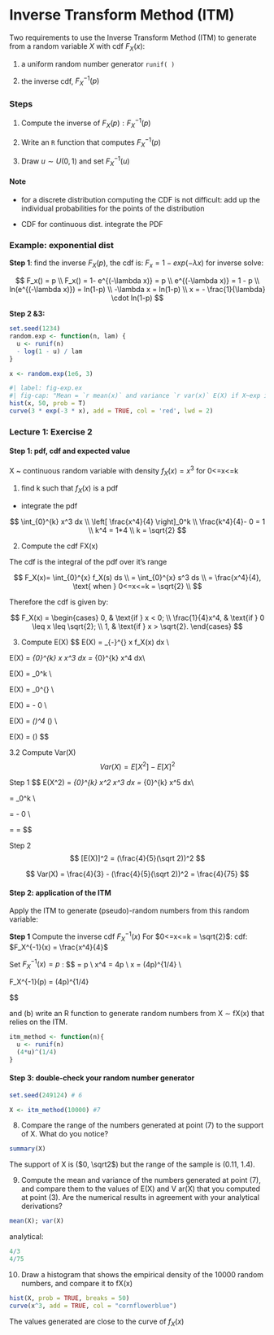 # Inverse Transform Method (ITM)

Two requirements to use the Inverse Transform Method (ITM) to generate from a random variable $X$ with cdf $F_X(x)$:

1.  a uniform random number generator `runif( )`

2.  the inverse cdf, $F^{−1}_X(p)$

::: callout-tip
### Steps

1.  Compute the inverse of $F_X(p):F^{−1}_X(p)$

2.  Write an `R` function that computes $F^{−1}_X(p)$

3.  Draw $u \sim U(0, 1)$ and set $F^{−1}_X(u)$
:::

#### Note

-   for a discrete distribution computing the CDF is not difficult: add up the individual probabilities for the points of the distribution

-   CDF for continuous dist. integrate the PDF

### Example: exponential dist

**Step 1**: find the inverse $F_X(p)$, the cdf is: $F_x = 1- exp(-\lambda x)$ for inverse solve:

$$
F_x() = p  \\
F_x() = 1- e^{(-\lambda x)} = p \\
e^{(-\lambda x)} = 1 - p \\
ln(e^{(-\lambda x)}) = ln(1-p) \\
-\lambda x = ln(1-p) \\
x = - \frac{1}{\lambda} \cdot ln(1-p)
$$

**Step 2 &3:**

```r
set.seed(1234)
random.exp <- function(n, lam) {
  u <- runif(n)
  - log(1 - u) / lam
}

x <- random.exp(1e6, 3)
```

```r
#| label: fig-exp.ex
#| fig-cap: "Mean = `r mean(x)` and variance `r var(x)` E(X) if X~exp is 1/lam and var(x) should be 1/(lam^2)"
hist(x, 50, prob = T)
curve(3 * exp(-3 * x), add = TRUE, col = 'red', lwd = 2)

```

### Lecture 1: Exercise 2
#### Step 1: pdf, cdf and expected value
X \~ continuous random variable with density $f_X(x) = x^3$ for 0\<=x\<=k

1.  find k such that $f_X(x)$ is a pdf

-   integrate the pdf

$$
\int_{0}^{k} x^3 dx \\
\left[ \frac{x^4}{4} \right]_0^k \\ 
\frac{k^4}{4}- 0 = 1 \\
k^4 = 1*4 \\
k = \sqrt{2}
$$

2.  Compute the cdf FX(x)

The cdf is the integral of the pdf over it's range

$$
F_X(x)= \int_{0}^{x} f_X(s) ds \\
= \int_{0}^{x} s^3 ds \\
= \frac{x^4}{4}, \text{ when } 0<=x<=k = \sqrt{2}   \\ 
$$

Therefore the cdf is given by:

$$
F_X(x) = 
\begin{cases} 
0, & \text{if  } x < 0; \\
\frac{1}{4}x^4, & \text{if  } 0 \leq x \leq \sqrt{2}; \\
1, & \text{if  } x > \sqrt{2}.
\end{cases}
$$

3.  Compute E(X)
$$
E(X) = \int_{-\infty}^{\infty} x f_X(x) dx \\

E(X) = \int_{0}^{k} x \cdot x^3 dx = \int_{0}^{k} x^4 dx\\

E(X) = \left[ \frac{x^5}{5} \right]_0^k \\

E(X) = \left[ \frac{x^5}{5} \right]_0^{\sqrt 2} \\

E(X) = \left[ \frac{(\sqrt 2)^5}{5} \right] - 0 \\

E(X) =  \frac{1}{5}*(\sqrt 2)^4 * (\sqrt 2) \\

E(X) =  \frac{4}{5}(\sqrt 2)
$$

3.2 Compute Var(X)
$$
Var(X) = E[X^2] -E[X]^2
$$

Step 1
$$
E(X^2) = \int_{0}^{k} x^2 \cdot x^3 dx = \int_{0}^{k} x^5 dx\\

= \left[ \frac{x^6}{6} \right]_0^k \\

= \left[ \frac{(\sqrt 2)^6}{6} \right] - 0 \\

=  \frac{8}{6} = \frac{4}{3}
$$

Step 2
$$
[E(X)]^2 =  (\frac{4}{5}(\sqrt 2))^2
$$

$$
Var(X) = \frac{4}{3} - (\frac{4}{5}(\sqrt 2))^2 = \frac{4}{75}
$$


#### Step 2: application of the ITM
Apply the ITM to generate (pseudo)-random numbers from this random variable:

**Step 1**  Compute the inverse cdf $F^{−1}_X (x)$ 
For $0<=x<=k = \sqrt{2}$: cdf:
$F_X^{-1}(x) = \frac{x^4}{4}$

Set $F_X^{-1}(x) = p$ :
$$
\frac{x^4}{4} = p \\
x^4 = 4p \\
x = (4p)^{1/4} \\

F_X^{-1}(p) = (4p)^{1/4}

$$


and (b) write an R
function to generate random numbers from X ∼ fX(x) that relies on the ITM.
```r
itm_method <- function(n){
  u <- runif(n)
  (4*u)^(1/4)
}

```

#### Step 3: double-check your random number generator

```r
set.seed(249124) # 6

X <- itm_method(10000) #7

```

8. Compare the range of the numbers generated at point (7) to the support of X. What
do you notice?

```r
summary(X)
```

The support of X is ($0, \sqrt2$) but the range of the sample is (0.11, 1.4). 

9. Compute the mean and variance of the numbers generated at point (7), and compare
them to the values of E(X) and V ar(X) that you computed at point (3). Are the
numerical results in agreement with your analytical derivations?

```r
mean(X); var(X)
```
analytical: 
```r
4/3
4/75
```

10. Draw a histogram that shows the empirical density of the 10000 random numbers, and
compare it to fX(x)
```r
hist(X, prob = TRUE, breaks = 50)
curve(x^3, add = TRUE, col = "cornflowerblue")
```

The values generated are close to the curve of $f_X(x)$

